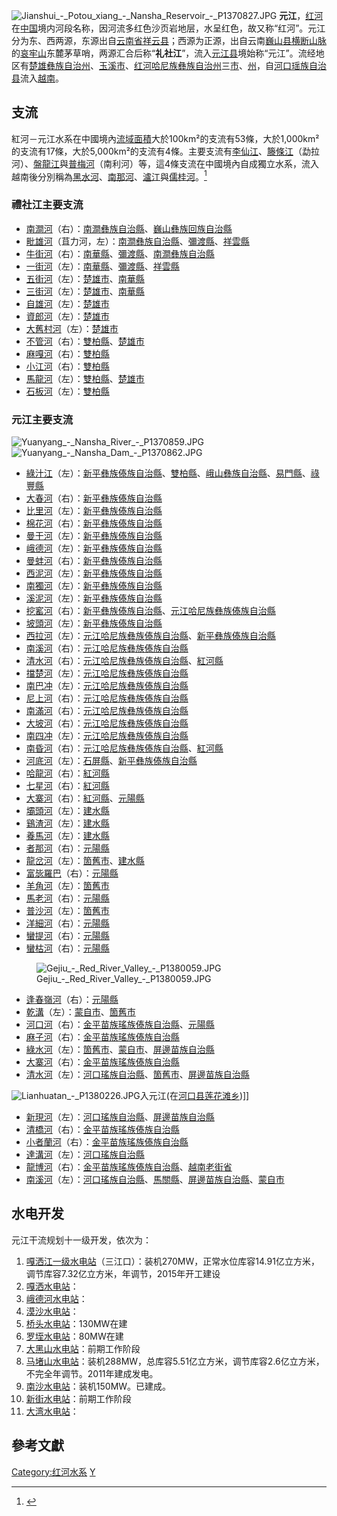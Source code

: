 [[File:Jianshui_-_Potou_xiang_-_Nansha_Reservoir_-_P1370827.JPG|thumb]]
'''元江'''，[[红河|红河]]在[[中国|中国]]境内河段名称，因河流多红色沙页岩地层，水呈红色，故又称“红河”。元江分为东、西两源，东源出自[[云南省|云南省]][[祥云县|祥云县]]；西源为正源，出自云南[[巍山县|巍山县]][[横断山脉|横断山脉]]的[[哀牢山|哀牢山]]东麓茅草哨，两源汇合后称“'''礼社江'''”，流入[[元江县|元江县]]境始称“元江”。流经地区有[[楚雄彝族自治州|楚雄彝族自治州]]、[[玉溪市|玉溪市]]、[[红河哈尼族彝族自治州|红河哈尼族彝族自治州]]三[[地级市|市]]、[[自治州|州]]，自[[河口瑶族自治县|河口瑶族自治县]]流入[[越南|越南]]。

==支流==
紅河－元江水系在中國境內[[流域面積|流域面積]]大於100km²的支流有53條，大於1,000km²的支流有17條，大於5,000km²的支流有4條。主要支流有[[李仙江|李仙江]]、[[籐條江|籐條江]]（勐拉河）、[[盤龍江_(紅河)|盤龍江]]與[[普梅河|普梅河]]（南利河）等，這4條支流在中國境內自成獨立水系，流入越南後分別稱為[[黑水河_(紅河)|黑水河]]、[[南那河|南那河]]、[[瀘江_(紅河)|瀘江]]與[[儒桂河|儒桂河]]。<ref>{{cite web |url=http://www.cws.net.cn/riverdata/Search.asp?CWSNewsID=17982 |title=《紅河——元江》 |work=[[世界江河數據庫|世界江河數據庫]]，中國水利國際合作與科技網 |archive-url=https://web.archive.org/web/20140308020617/http://www.cws.net.cn/riverdata/Search.asp?CWSNewsID=17982 |archivedate=2014-03-08 |accessdate=2015-02-07 |dead-url=no }}</ref>

===禮社江主要支流===
* [[南澗河|南澗河]]（右）：[[南澗彝族自治縣|南澗彝族自治縣]]、[[巍山彝族回族自治縣|巍山彝族回族自治縣]]
* [[毗雄河|毗雄河]]（苴力河，左）：[[南澗彝族自治縣|南澗彝族自治縣]]、[[彌渡縣|彌渡縣]]、[[祥雲縣|祥雲縣]]
* [[牛街河_(巍山河)|牛街河]]（右）：[[南華縣|南華縣]]、[[彌渡縣|彌渡縣]]、[[南澗彝族自治縣|南澗彝族自治縣]]
* [[一街河|一街河]]（左）：[[南華縣|南華縣]]、[[彌渡縣|彌渡縣]]、[[祥雲縣|祥雲縣]]
* [[五街河|五街河]]（左）：[[楚雄市|楚雄市]]、[[南華縣|南華縣]]
* [[三街河|三街河]]（左）：[[楚雄市|楚雄市]]、[[南華縣|南華縣]]
* [[自雄河|自雄河]]（左）：[[楚雄市|楚雄市]]
* [[資郎河|資郎河]]（左）：[[楚雄市|楚雄市]]
* [[大舊村河|大舊村河]]（左）：[[楚雄市|楚雄市]]
* [[不管河|不管河]]（右）：[[雙柏縣|雙柏縣]]、[[楚雄市|楚雄市]]
* [[麻嘎河|麻嘎河]]（右）：[[雙柏縣|雙柏縣]]
* [[小江河|小江河]]（右）：[[雙柏縣|雙柏縣]]
* [[馬龍河_(元江)|馬龍河]]（左）：[[雙柏縣|雙柏縣]]、[[楚雄市|楚雄市]]
* [[石板河|石板河]]（左）：[[雙柏縣|雙柏縣]]

===元江主要支流===
[[File:Yuanyang_-_Nansha_River_-_P1370859.JPG|thumb]]
[[File:Yuanyang_-_Nansha_Dam_-_P1370862.JPG|thumb]]
* [[綠汁江|綠汁江]]（左）：[[新平彝族傣族自治縣|新平彝族傣族自治縣]]、[[雙柏縣|雙柏縣]]、[[峨山彝族自治縣|峨山彝族自治縣]]、[[易門縣|易門縣]]、[[祿豐縣|祿豐縣]]
* [[大春河|大春河]]（右）：[[新平彝族傣族自治縣|新平彝族傣族自治縣]]
* [[比里河|比里河]]（左）：[[新平彝族傣族自治縣|新平彝族傣族自治縣]]
* [[棉花河|棉花河]]（右）：[[新平彝族傣族自治縣|新平彝族傣族自治縣]]
* [[曼干河|曼干河]]（左）：[[新平彝族傣族自治縣|新平彝族傣族自治縣]]
* [[峨德河|峨德河]]（左）：[[新平彝族傣族自治縣|新平彝族傣族自治縣]]
* [[曼蚌河|曼蚌河]]（右）：[[新平彝族傣族自治縣|新平彝族傣族自治縣]]
* [[西泥河|西泥河]]（左）：[[新平彝族傣族自治縣|新平彝族傣族自治縣]]
* [[南獨河|南獨河]]（左）：[[新平彝族傣族自治縣|新平彝族傣族自治縣]]
* [[溪泥河|溪泥河]]（左）：[[新平彝族傣族自治縣|新平彝族傣族自治縣]]
* [[挖窰河|挖窰河]]（右）：[[新平彝族傣族自治縣|新平彝族傣族自治縣]]、[[元江哈尼族彝族傣族自治縣|元江哈尼族彝族傣族自治縣]]
* [[坡頭河|坡頭河]]（左）：[[新平彝族傣族自治縣|新平彝族傣族自治縣]]
* [[西拉河|西拉河]]（左）：[[元江哈尼族彝族傣族自治縣|元江哈尼族彝族傣族自治縣]]、[[新平彝族傣族自治縣|新平彝族傣族自治縣]]
* [[南溪河_(元江縣)|南溪河]]（右）：[[元江哈尼族彝族傣族自治縣|元江哈尼族彝族傣族自治縣]]
* [[清水河_(元江縣)|清水河]]（右）：[[元江哈尼族彝族傣族自治縣|元江哈尼族彝族傣族自治縣]]、[[紅河縣|紅河縣]]
* [[擋楚河|擋楚河]]（左）：[[元江哈尼族彝族傣族自治縣|元江哈尼族彝族傣族自治縣]]
* [[南巴冲|南巴冲]]（左）：[[元江哈尼族彝族傣族自治縣|元江哈尼族彝族傣族自治縣]]
* [[尼上河|尼上河]]（右）：[[元江哈尼族彝族傣族自治縣|元江哈尼族彝族傣族自治縣]]
* [[南滿河|南滿河]]（右）：[[元江哈尼族彝族傣族自治縣|元江哈尼族彝族傣族自治縣]]
* [[大坡河|大坡河]]（右）：[[元江哈尼族彝族傣族自治縣|元江哈尼族彝族傣族自治縣]]
* [[南四冲|南四冲]]（左）：[[元江哈尼族彝族傣族自治縣|元江哈尼族彝族傣族自治縣]]
* [[南昏河|南昏河]]（右）：[[元江哈尼族彝族傣族自治縣|元江哈尼族彝族傣族自治縣]]、[[紅河縣|紅河縣]]
* [[河底河|河底河]]（左）：[[石屏縣|石屏縣]]、[[新平彝族傣族自治縣|新平彝族傣族自治縣]]
* [[哈龍河|哈龍河]]（右）：[[紅河縣|紅河縣]]
* [[七星河|七星河]]（右）：[[紅河縣|紅河縣]]
* [[大寨河|大寨河]]（右）：[[紅河縣|紅河縣]]、[[元陽縣|元陽縣]]
* [[壩頭河|壩頭河]]（左）：[[建水縣|建水縣]]
* [[鷄渣河|鷄渣河]]（左）：[[建水縣|建水縣]]
* [[養馬河|養馬河]]（左）：[[建水縣|建水縣]]
* [[者那河|者那河]]（右）：[[元陽縣|元陽縣]]
* [[龍岔河|龍岔河]]（左）：[[箇舊市|箇舊市]]、[[建水縣|建水縣]]
* [[富毖羅巴|富毖羅巴]]（右）：[[元陽縣|元陽縣]]
* [[羊角河|羊角河]]（左）：[[箇舊市|箇舊市]]
* [[馬老河_(元江)|馬老河]]（右）：[[元陽縣|元陽縣]]
* [[普沙河|普沙河]]（左）：[[箇舊市|箇舊市]]
* [[洋細河|洋細河]]（右）：[[元陽縣|元陽縣]]
* [[蠻提河|蠻提河]]（右）：[[元陽縣|元陽縣]]
* [[蠻枯河|蠻枯河]]（右）：[[元陽縣|元陽縣]]
[[File:Gejiu_-_Red_River_Valley_-_P1380059.JPG|thumb]]
* [[逢春嶺河|逢春嶺河]]（右）：[[元陽縣|元陽縣]]
* [[乾溝|乾溝]]（左）：[[蒙自市|蒙自市]]、[[箇舊市|箇舊市]]
* [[河口河|河口河]]（右）：[[金平苗族瑤族傣族自治縣|金平苗族瑤族傣族自治縣]]、[[元陽縣|元陽縣]]
* [[麻子河|麻子河]]（右）：[[金平苗族瑤族傣族自治縣|金平苗族瑤族傣族自治縣]]
* [[綠水河|綠水河]]（左）：[[箇舊市|箇舊市]]、[[蒙自市|蒙自市]]、[[屏邊苗族自治縣|屏邊苗族自治縣]]
* [[大寨河|大寨河]]（右）：[[金平苗族瑤族傣族自治縣|金平苗族瑤族傣族自治縣]]
* [[清水河_(元江)|清水河]]（左）：[[河口瑤族自治縣|河口瑤族自治縣]]、[[箇舊市|箇舊市]]、[[屏邊苗族自治縣|屏邊苗族自治縣]]
[[File:Lianhuatan_-_P1380226.JPG|thumb]]入元江(在[[莲花滩乡_(河口县)|河口县莲花滩乡]])]]
* [[新現河|新現河]]（左）：[[河口瑤族自治縣|河口瑤族自治縣]]、[[屏邊苗族自治縣|屏邊苗族自治縣]]
* [[清橋河|清橋河]]（右）：[[金平苗族瑤族傣族自治縣|金平苗族瑤族傣族自治縣]]
* [[小者蘭河|小者蘭河]]（右）：[[金平苗族瑤族傣族自治縣|金平苗族瑤族傣族自治縣]]
* [[達溝河|達溝河]]（左）：[[河口瑤族自治縣|河口瑤族自治縣]]
* [[龍博河|龍博河]]（右）：[[金平苗族瑤族傣族自治縣|金平苗族瑤族傣族自治縣]]、[[越南|越南]][[老街省|老街省]]
* [[南溪河_(紅河支流)|南溪河]]（左）：[[河口瑤族自治縣|河口瑤族自治縣]]、[[馬關縣|馬關縣]]、[[屏邊苗族自治縣|屏邊苗族自治縣]]、[[蒙自市|蒙自市]]

==水电开发==
元江干流规划十一级开发，依次为：
# [[嘎洒江一级水电站|嘎洒江一级水电站]]（三江口）：装机270MW，正常水位库容14.91亿立方米，调节库容7.32亿立方米，年调节，2015年开工建设
# [[嘎洒水电站|嘎洒水电站]]：
# [[峨德河水电站|峨德河水电站]]：
# [[漠沙水电站|漠沙水电站]]：
# [[桥头水电站|桥头水电站]]：130MW在建
# [[罗垤水电站|罗垤水电站]]：80MW在建
# [[大黑山水电站|大黑山水电站]]：前期工作阶段
# [[马堵山水电站|马堵山水电站]]：装机288MW，总库容5.51亿立方米，调节库容2.6亿立方米，不完全年调节。2011年建成发电。
# [[南沙水电站|南沙水电站]]：装机150MW。已建成。
# [[新街水电站|新街水电站]]：前期工作阶段
# [[大湾水电站|大湾水电站]]：
==參考文獻==
{{commonscat|Red River in Yunnan|红河云南段}}
{{reflist}}

{{西南边境诸河}}
{{云南地理|水体}}

[[Category:红河水系|Category:红河水系]]
[[Category:云南河流|Y]]